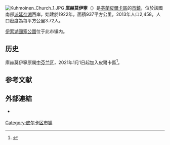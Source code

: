 [[File:Kuhmoinen_Church_1.JPG|thumb]]
'''庫赫莫伊寧'''（{{lang-fi|Kuhmoinen}}）是[[芬蘭|芬蘭]][[皮爾卡區|皮爾卡區]]的[[芬兰市镇|市鎮]]，位於該國南部[[派延奈湖|派延奈湖]]西岸，始建於1922年，面積937平方公里，2013年人口2,458，人口密度為每平方公里3.72人。

[[伊索湖國家公園|伊索湖國家公園]]位于此市镇内。

== 历史 ==
庫赫莫伊寧原属[[中芬兰区|中芬兰区]]，2021年1月1日起加入皮爾卡區<ref name="mk_jako">{{cite web | url = https://valtioneuvosto.fi/-/10623/valtioneuvosto-paatti-maakuntajaosta | title = Valtioneuvosto päätti maakuntajaosta | language = fi | publisher = Valtioneuvosto | date = 2019-08-29 | accessdate = 2021-01-01 | archive-date = 2021-01-27 | archive-url = https://web.archive.org/web/20210127193331/https://valtioneuvosto.fi/-/10623/valtioneuvosto-paatti-maakuntajaosta | dead-url = no }}</ref>。

== 参考文献 ==
{{Reflist}}

==外部連結==
{{commonscat-inline|Kuhmoinen}}
* {{Official site|https://www.kuhmoinen.fi/|庫赫莫伊寧市镇官方网站}} {{fi}}

{{Finland-geo-stub}}
[[Category:皮尔卡区市镇|Category:皮尔卡区市镇]]